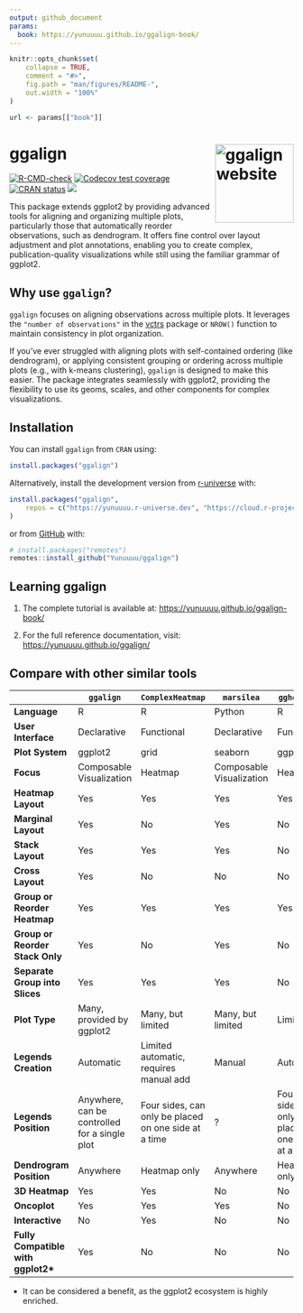 ```yaml
---
output: github_document
params: 
  book: https://yunuuuu.github.io/ggalign-book/
---
```


<!-- README.md is generated from README.Rmd. Please edit that file -->

```r
knitr::opts_chunk$set(
    collapse = TRUE,
    comment = "#>",
    fig.path = "man/figures/README-",
    out.width = "100%"
)
```

```r
url <- params[["book"]]
```

# ggalign <a href="https://yunuuuu.github.io/ggalign/"><img src="man/figures/logo.png" align="right" height="139" alt="ggalign website" /></a>
<!-- badges: start -->
[![R-CMD-check](https://github.com/Yunuuuu/ggalign/actions/workflows/R-CMD-check.yaml/badge.svg)](https://github.com/Yunuuuu/ggalign/actions/workflows/R-CMD-check.yaml)
[![Codecov test coverage](https://codecov.io/gh/Yunuuuu/ggalign/branch/main/graph/badge.svg)](https://app.codecov.io/gh/Yunuuuu/ggalign?branch=main)
[![CRAN status](https://www.r-pkg.org/badges/version/ggalign)](https://CRAN.R-project.org/package=ggalign)
[![](https://cranlogs.r-pkg.org/badges/ggalign)](https://cran.r-project.org/package=ggalign)
<!-- badges: end -->

This package extends ggplot2 by providing advanced tools for aligning and
organizing multiple plots, particularly those that automatically reorder
observations, such as dendrogram. It offers fine control over layout adjustment
and plot annotations, enabling you to create complex, publication-quality
visualizations while still using the familiar grammar of ggplot2. 

## Why use `ggalign`?
`ggalign` focuses on aligning observations across multiple plots. It leverages
the `"number of observations"` in the
[vctrs](https://vctrs.r-lib.org/reference/vec_size.html) package or `NROW()`
function to maintain consistency in plot organization. 

If you've ever struggled with aligning plots with self-contained ordering (like
dendrogram), or applying consistent grouping or ordering across multiple plots
(e.g., with k-means clustering), `ggalign` is designed to make this easier. The
package integrates seamlessly with ggplot2, providing the flexibility to use its
geoms, scales, and other components for complex visualizations. 

## Installation

You can install `ggalign` from `CRAN` using:
```r
install.packages("ggalign")
```

Alternatively, install the development version from
[r-universe](https://yunuuuu.r-universe.dev/ggalign) with:

```r
install.packages("ggalign",
    repos = c("https://yunuuuu.r-universe.dev", "https://cloud.r-project.org")
)
```

or from [GitHub](https://github.com/Yunuuuu/ggalign) with:
```r
# install.packages("remotes")
remotes::install_github("Yunuuuu/ggalign")
```

## Learning ggalign

 1. The complete tutorial is available at: <https://yunuuuu.github.io/ggalign-book/>

 2. For the full reference documentation, visit: <https://yunuuuu.github.io/ggalign/>

## Compare with other similar tools

|                                     | `ggalign`                                     | `ComplexHeatmap`                                     | `marsilea`               | `ggheatmap`                                          |
| ----------------------------------- | --------------------------------------------- | ---------------------------------------------------- | ------------------------ | ---------------------------------------------------- |
| **Language**                        | R                                             | R                                                    | Python                   | R                                                    |
| **User Interface**                  | Declarative                                   | Functional                                           | Declarative              | Functional                                           |
| **Plot System**                     | ggplot2                                       | grid                                                 | seaborn                  | ggplot2                                              |
| **Focus**                           | Composable Visualization                      | Heatmap                                              | Composable Visualization | Heatmap                                              |
| **Heatmap Layout**                  | Yes                                           | Yes                                                  | Yes                      | Yes                                                  |
| **Marginal Layout**                 | Yes                                           | No                                                   | Yes                      | No                                                   |
| **Stack Layout**                    | Yes                                           | Yes                                                  | Yes                      | No                                                   |
| **Cross Layout**                    | Yes                                           | No                                                   | No                       | No                                                   |
| **Group or Reorder Heatmap**        | Yes                                           | Yes                                                  | Yes                      | Yes                                                  |
| **Group or Reorder Stack Only**     | Yes                                           | No                                                   | Yes                      | No                                                   |
| **Separate Group into Slices**      | Yes                                           | Yes                                                  | Yes                      | No                                                   |
| **Plot Type**                       | Many, provided by ggplot2                     | Many, but limited                                    | Many, but limited        | Limited                                              |
| **Legends Creation**                | Automatic                                     | Limited automatic, requires manual add               | Manual                   | Automatic                                            |
| **Legends Position**                | Anywhere, can be controlled for a single plot | Four sides, can only be placed on one side at a time | ?                        | Four sides, can only be placed on one side at a time |
| **Dendrogram Position**             | Anywhere                                      | Heatmap only                                         | Anywhere                 | Heatmap only                                         |
| **3D Heatmap**                      | Yes                                           | Yes                                                  | No                       | No                                                   |
| **Oncoplot**                        | Yes                                           | Yes                                                  | Yes                      | No                                                   |
| **Interactive**                     | No                                            | Yes                                                  | No                       | No                                                   |
| **Fully Compatible with ggplot2\*** | Yes                                           | No                                                   | No                       | No                                                   |
 * It can be considered a benefit, as the ggplot2 ecosystem is highly enriched.

